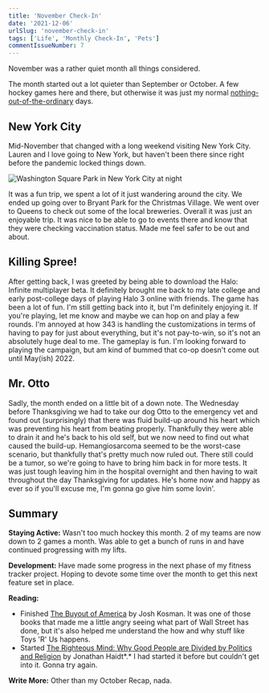```yaml
---
title: 'November Check-In'
date: '2021-12-06'
urlSlug: 'november-check-in'
tags: ['Life', 'Monthly Check-In', 'Pets']
commentIssueNumber: 7
---
```


November was a rather quiet month all things considered.

The month started out a lot quieter than September or October. A few hockey games here and there, but otherwise it was just my normal [nothing-out-of-the-ordinary](/posts/2021/01/14/my-typical-weekday) days.

## New York City

Mid-November that changed with a long weekend visiting New York City. Lauren and I love going to New York, but haven't been there since right before the pandemic locked things down.

![Washington Square Park in New York City at night](../../assets/images/posts/2021-12-06-november-check-in/nyc.jpeg)

It was a fun trip, we spent a lot of it just wandering around the city. We ended up going over to Bryant Park for the Christmas Village. We went over to Queens to check out some of the local breweries. Overall it was just an enjoyable trip. It was nice to be able to go to events there and know that they were checking vaccination status. Made me feel safer to be out and about.

## Killing Spree!

After getting back, I was greeted by being able to download the Halo: Infinite multiplayer beta. It definitely brought me back to my late college and early post-college days of playing Halo 3 online with friends. The game has been a lot of fun. I'm still getting back into it, but I'm definitely enjoying it. If you're playing, let me know and maybe we can hop on and play a few rounds. I'm annoyed at how 343 is handling the customizations in terms of having to pay for just about everything, but it's not pay-to-win, so it's not an absolutely huge deal to me. The gameplay is fun. I'm looking forward to playing the campaign, but am kind of bummed that co-op doesn't come out until May(ish) 2022.

## Mr. Otto

Sadly, the month ended on a little bit of a down note. The Wednesday before Thanksgiving we had to take our dog Otto to the emergency vet and found out (surprisingly) that there was fluid build-up around his heart which was preventing his heart from beating properly. Thankfully they were able to drain it and he's back to his old self, but we now need to find out what caused the build-up. Hemangiosarcoma seemed to be the worst-case scenario, but thankfully that's pretty much now ruled out. There still could be a tumor, so we're going to have to bring him back in for more tests. It was just tough leaving him in the hospital overnight and then having to wait throughout the day Thanksgiving for updates. He's home now and happy as ever so if you'll excuse me, I'm gonna go give him some lovin'.

## Summary

**Staying Active:** Wasn't too much hockey this month. 2 of my teams are now down to 2 games a month. Was able to get a bunch of runs in and have continued progressing with my lifts.

**Development:** Have made some progress in the next phase of my fitness tracker project. Hoping to devote some time over the month to get this next feature set in place.

**Reading:**

-   Finished <a href="https://bookshop.org/books/the-buyout-of-america-how-private-equity-is-destroying-jobs-and-killing-the-american-economy/9781591843696" target="_blank" rel="noreferrer nofollow">The Buyout of America</a> by Josh Kosman. It was one of those books that made me a little angry seeing what part of Wall Street has done, but it's also helped me understand the how and why stuff like Toys 'R' Us happens.
-   Started <a href="https://bookshop.org/books/the-righteous-mind-why-good-people-are-divided-by-politics-and-religion-9798200560639/9780307455772" target="_blank" rel="noreferrer nofollow">The Righteous Mind: Why Good People are Divided by Politics and Religion</a> by Jonathan Haidt*.* I had started it before but couldn't get into it. Gonna try again.

**Write More:** Other than my October Recap, nada.
